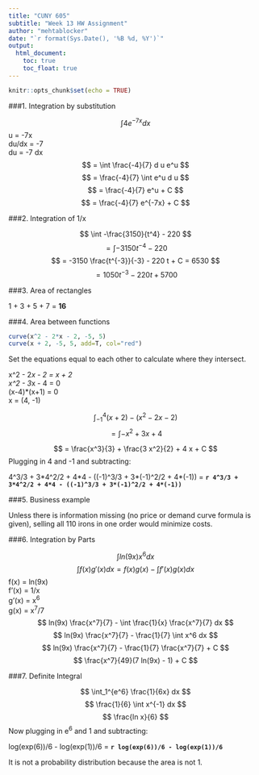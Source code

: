 ---
title: "CUNY 605"
subtitle: "Week 13 HW Assignment"
author: "mehtablocker"
date: "`r format(Sys.Date(), '%B %d, %Y')`"
output:
  html_document:
    toc: true
    toc_float: true
---

<style type="text/css">
h3 {
  color: DarkBlue;
}
</style>

```{r setup, include=FALSE}
knitr::opts_chunk$set(echo = TRUE)

```

###1. Integration by substitution

$$ \int 4 e^{-7 x} d x $$
u = -7x  
du/dx = -7  
du = -7 dx  
$$ = \int \frac{-4}{7} d u e^u $$
$$ = \frac{-4}{7} \int e^u d u $$
$$ = \frac{-4}{7} e^u + C $$
$$ = \frac{-4}{7} e^{-7x} + C $$

###2. Integration of 1/x

$$ \int -\frac{3150}{t^4} - 220 $$
$$ = \int -3150 t^{-4} - 220 $$
$$ = -3150 \frac{t^{-3}}{-3} - 220 t + C = 6530 $$
$$ = 1050 t^{-3} - 220 t + 5700 $$

###3. Area of rectangles

1 + 3 + 5 + 7 = __16__

###4. Area between functions

```{r ex_4}
curve(x^2 - 2*x - 2, -5, 5)
curve(x + 2, -5, 5, add=T, col="red")
```

Set the equations equal to each other to calculate where they intersect.

x^2 - 2*x - 2 = x + 2  
x^2 - 3*x - 4 = 0  
(x-4)*(x+1) = 0  
x = (4, -1)  

$$ \int_{-1}^4 (x + 2) - (x^2 - 2x -2) $$
$$ = \int  -x^2 + 3x + 4 $$

$$ = \frac{x^3}{3} + \frac{3 x^2}{2} + 4 x + C $$
Plugging in 4 and -1 and subtracting:

4^3/3 + 3\*4^2/2 + 4\*4 - ((-1)^3/3 + 3\*(-1)^2/2 + 4\*(-1)) = __`r 4^3/3 + 3*4^2/2 + 4*4 - ((-1)^3/3 + 3*(-1)^2/2 + 4*(-1))`__

###5. Business example

Unless there is information missing (no price or demand curve formula is given), selling all 110 irons in one order would minimize costs.

###6. Integration by Parts

$$ \int ln(9x) x^6 dx $$
$$ \int f(x) g'(x) dx = f(x) g(x) - \int f'(x) g(x) dx $$
f(x) = ln(9x)  
f'(x) = 1/x  
g'(x) = x^6^  
g(x) = x^7^/7  
$$ ln(9x) \frac{x^7}{7} - \int \frac{1}{x} \frac{x^7}{7} dx $$
$$ ln(9x) \frac{x^7}{7} - \frac{1}{7} \int x^6 dx $$
$$ ln(9x) \frac{x^7}{7} - \frac{1}{7} \frac{x^7}{7} + C $$
$$ \frac{x^7}{49}(7 ln(9x) - 1)  + C $$

###7. Definite Integral

$$ \int_1^{e^6} \frac{1}{6x} dx $$
$$ \frac{1}{6} \int x^{-1} dx $$
$$ \frac{ln x}{6} $$
Now plugging in e^6^ and 1 and subtracting:

log(exp(6))/6 - log(exp(1))/6 = __`r log(exp(6))/6 - log(exp(1))/6`__

It is not a probability distribution because the area is not 1.
